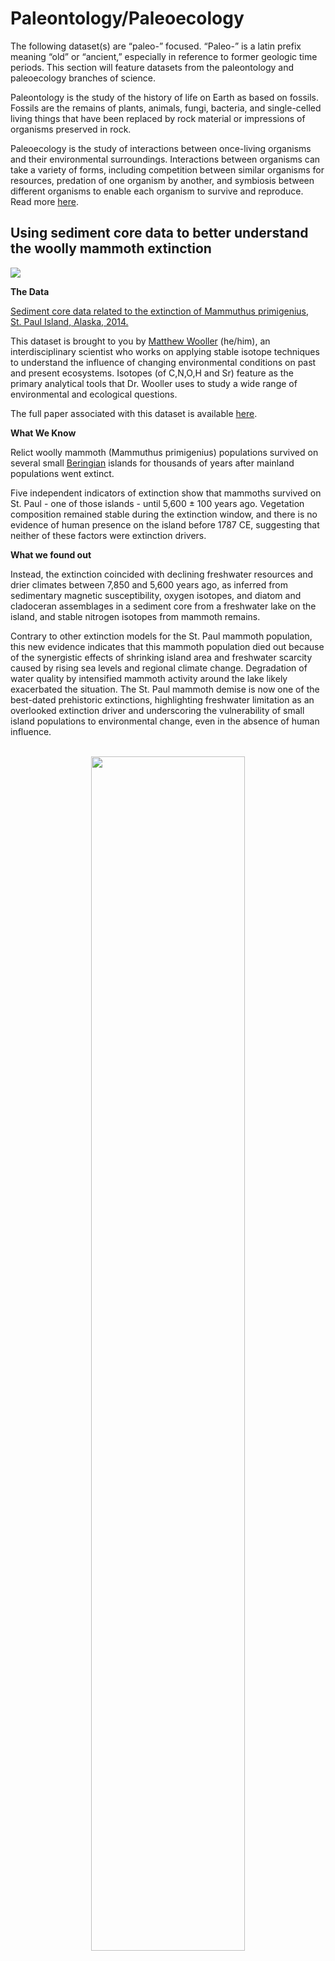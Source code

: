 # **Paleontology/Paleoecology** {-#paleo}

The following dataset(s) are "paleo-" focused. "Paleo-" is a latin prefix meaning “old” or “ancient,” especially in reference to former geologic time periods. This section will feature datasets from the paleontology and paleoecology branches of science.

Paleontology is the study of the history of life on Earth as based on fossils. Fossils are the remains of plants, animals, fungi, bacteria, and single-celled living things that have been replaced by rock material or impressions of organisms preserved in rock.

Paleoecology is the study of interactions between once-living organisms and their environmental surroundings. Interactions between organisms can take a variety of forms, including competition between similar organisms for resources, predation of one organism by another, and symbiosis between different organisms to enable each organism to survive and reproduce. Read more [here](https://www.digitalatlasofancientlife.org/learn/paleoecology/).

## Using sediment core data to better understand the woolly mammoth extinction {-#new-section}

![](images/mammoths.png)
<br>
<p>

**The Data**

[Sediment core data related to the extinction of Mammuthus primigenius, St. Paul Island, Alaska, 2014.](https://arcticdata.io/catalog/view/doi%3A10.18739%2FA24746R6K)

This dataset is brought to you by [Matthew Wooller](https://www.uaf.edu/cfos/people/faculty/detail/matthew-wooller.php) (he/him), an interdisciplinary scientist who works on applying stable isotope techniques to understand the influence of changing environmental conditions on past and present ecosystems. Isotopes (of C,N,O,H and Sr) feature as the primary analytical tools that Dr. Wooller uses to study a wide range of environmental and ecological questions. 

The full paper associated with this dataset is available [here](https://www.pnas.org/content/113/33/9310).

**What We Know**

Relict woolly mammoth (Mammuthus primigenius) populations survived on several small [Beringian](https://www.nps.gov/articles/aps-v12-i2-c8.htm) islands for thousands of years after mainland populations went extinct.

Five independent indicators of extinction show that mammoths survived on St. Paul - one of those islands - until 5,600 ± 100 years ago. Vegetation composition remained stable during the extinction window, and there is no evidence of human presence on the island before 1787 CE, suggesting that neither of these factors were extinction drivers. 

**What we found out**

Instead, the extinction coincided with declining freshwater resources and drier climates between 7,850 and 5,600 years ago, as inferred from sedimentary magnetic susceptibility, oxygen isotopes, and diatom and cladoceran assemblages in a sediment core from a freshwater lake on the island, and stable nitrogen isotopes from mammoth remains. 

Contrary to other extinction models for the St. Paul mammoth population, this new evidence indicates that this mammoth population died out because of the synergistic effects of shrinking island area and freshwater scarcity caused by rising sea levels and regional climate change. Degradation of water quality by intensified mammoth activity around the lake likely exacerbated the situation. The St. Paul mammoth demise is now one of the best-dated prehistoric extinctions, highlighting freshwater limitation as an overlooked extinction driver and underscoring the vulnerability of small island populations to environmental change, even in the absence of human influence.
</p>
<br>
<center> 
![](images/woolydata.png){width="70%"}
</center>
<br>

*Paleoenvironmental proxies at Lake Hill, plotted against time. Shown are relative abundances of planktonic (blue bars), tychoplanktonic (maroon bars), and high-conductivity–tolerant diatoms (orange bars); ratio of pelagic and littoral cladocerans (gray curve); relative abundance (%) of cladoceran Alona circumfibriata, which is tolerant of high lake water conductivity (purple bars); δ18O values from aquatic invertebrate chitin (blue curve); δ15N values from mammoth collagen (red curve); sediment magnetic susceptibility (in AU); and accumulation rates for herb and shrub pollen types (light green and tan curves, respectively). The estimated timing of extinction is indicated by the yellow vertical bar (Graham et al. 2016).*
<center> 